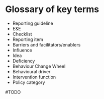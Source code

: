 # Glossary of key terms {.unnumbered}

* Reporting guideline
* E&E
* Checklist
* Reporting item
* Barriers and facilitators/enablers
* Influence
* Idea
* Deficiency
* Behaviour Change Wheel
* Behavioural driver
* Intervention function
* Policy category

#TODO